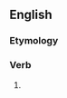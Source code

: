 ==English==

===Etymology===
{{suffix|en|waken|eth}}

===Verb===
{{head|en|verb form}}

# {{en-archaic third-person singular of|waken}}